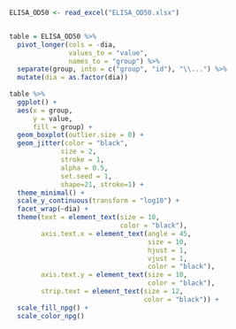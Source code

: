 ```r
ELISA_OD50 <- read_excel("ELISA_OD50.xlsx")


table = ELISA_OD50 %>% 
  pivot_longer(cols = -dia,
               values_to = "value",
               names_to = "group") %>% 
  separate(group, into = c("group", "id"), "\\...") %>% 
  mutate(dia = as.factor(dia))
  
table %>% 
  ggplot() +
  aes(x = group,
      y = value,
      fill = group) +
  geom_boxplot(outlier.size = 0) +
  geom_jitter(color = "black",
             size = 2,
             stroke = 1,
             alpha = 0.5,
             set.seed = 1,
             shape=21, stroke=1) +
  theme_minimal() +
  scale_y_continuous(transform = "log10") +
  facet_wrap(~dia) +
  theme(text = element_text(size = 10,
                            color = "black"),
        axis.text.x = element_text(angle = 45,
                                   size = 10,
                                   hjust = 1,
                                   vjust = 1,
                                   color = "black"),
        axis.text.y = element_text(size = 10,
                                   color = "black"),
        strip.text = element_text(size = 12,
                                  color = "black")) +
  scale_fill_npg() +
  scale_color_npg()
```

